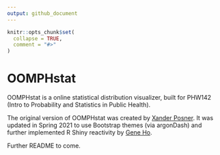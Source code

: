 ```yaml
---
output: github_document
---
```


<!-- README.md is generated from README.Rmd. Please edit that file -->

```r
knitr::opts_chunk$set(
  collapse = TRUE,
  comment = "#>"
)
```

# OOMPHstat

<!-- badges: start -->
<!-- badges: end -->

OOMPHstat is a online statistical distribution visualizer, built for PHW142 (Intro to Probability and Statistics in Public Health). 

The original version of OOMPHstat was created by [Xander Posner](mailto:xander@berkeley.edu?subject=OOMPHstat). It was updated in Spring 2021 to use Bootstrap themes (via argonDash) and further implemented R Shiny reactivity by [Gene Ho](mailto:hogenegin@berkeley.edu?subject=OOMPHstat). 

Further README to come.
